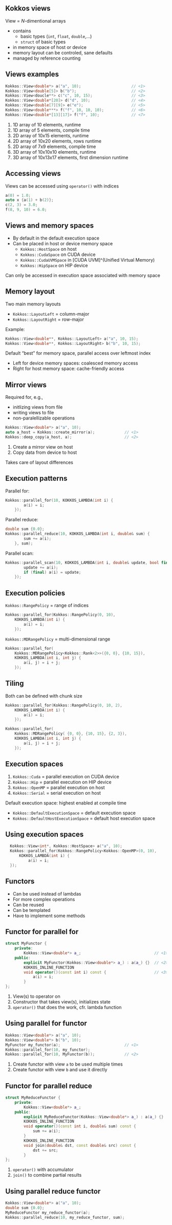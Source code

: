 ## Kokkos views

View = $N$-dimentional arrays

- contains
  - basic types (`int`, `float`, `double`,...)
  - `struct` of basic types
- in memory space of host or device
- memory layout can be controled, sane defaults
- managed by reference counting


## Views examples

```c++
Kokkos::View<double*> a("a", 10);                      // <1>
Kokkos::View<double[5]> b("b");                        // <2>
Kokkos::View<doucle**> c("c", 10, 15);                 // <3>
Kokkos::View<double*[20]> d("d", 10);                  // <4>
Kokkos::View<double[7][9]> e("e");                     // <5>
Kokkos::View<double***> f("f", 10, 10, 10);            // <6>
Kokkos::View<double*[13][17]> f("f", 10);              // <7>
```

1. 1D array of 10 elements, runtime
2. 1D array of 5 elements, compile time
3. 2D array of 10x15 elements, runtime
4. 2D array of 10x20 elements, rows runtime
5. 2D array of 7x9 elements, compile time
6. 3D array of 10x10x10 elements, runtime
7. 3D array of 10x13x17 elements, first dimension runtime


## Accessing views

Views can be accessed using `operator()` with indices

```c++
a(0) = 1.0;
auto x {a(1) + b(2)};
c(2, 3) = 3.0;
f(8, 9, 10) = 6.0;
```


## Views and memory spaces

- By default in the default execution space
- Can be placed in host or device memory space
  - `Kokkos::HostSpace` on host
  - `Kokkos::CudaSpace` on CUDA device
  - `Kokkos::CudaUVMSpace` in [CUDA UVM]^(Unified Virtual Memory)
  - `Kokkos::HipSpace` on HIP device

::: {.callout-warning .fragment}
Can only be accessed in execution space associated with memory space
:::


## Memory layout

Two main memory layouts

- `Kokkos::LayoutLeft` = column-major
- `Kokkos::LayoutRight` = row-major

::: {.fragment}
Example:

```c++
Kokkos::View<double**, Kokkos::LayoutLeft> a("a", 10, 15);
Kokkos::View<double**, Kokkos::LayoutRight> b("b", 10, 15);
```
:::

::: {.fragment}
Default "best" for memory space, parallel access over leftmost index
:::

- Left for device memory spaces: coalesced memory access
- Right for host memory space: cache-friendly access


## Mirror views

Required for, e.g.,

- initlizing views from file
- writing views to file
- non-paralellizable operations

::: {.fragment}
```c++
Kokkos::View<double*> a("a", 10);
auto a_host = Kokkos::create_mirror(a);             // <1>
Kokkos::deep_copy(a_host, a);                       // <2>
```

1. Create a mirror view on host
2. Copy data from device to host
:::

::: {.fragment}
Takes care of layout differences
:::


## Execution patterns

::: {.fragment}
Parallel for:
```c++
Kokkos::parallel_for(10, KOKKOS_LAMBDA(int i) {
        a(i) = i;
    });
```
:::

::: {.fragment}
Parallel reduce:
```c++
double sum {0.0};
Kokkos::parallel_reduce(10, KOKKOS_LAMBDA(int i, double& sum) {
        sum += a(i);
    }, sum);
```
:::

::: {.fragment}
Parallel scan:
```c++
Kokkos::parallel_scan(10, KOKKOS_LAMBDA(int i, double& update, bool final) {
        update += a(i);
        if (final) a(i) = update;
    });
```
:::


## Execution policies

::: {.fragment}
`Kokkos::RangePolicy` = range of indices
```c++
Kokkos::parallel_for(Kokkos::RangePolicy(0, 10),
    KOKKOS_LAMBDA(int i) {
        a(i) = i;
    });
```
:::

::: {.fragment}
`Kokkos::MDRangePolicy` = multi-dimensional range
```c++
Kokkos::parallel_for(
    Kokkos::MDRangePolicy<Kokkos::Rank<2>>({0, 0}, {10, 15}),
    KOKKOS_LAMBDA(int i, int j) {
        a(i, j) = i + j;
    });
```
:::


## Tiling

Both can be defined with chunk size

::: {.fragment}
```c++
Kokkos::parallel_for(Kokkos::RangePolicy(0, 10, 2),
    KOKKOS_LAMBDA(int i) {
        a(i) = i;
    });
```
:::

::: {.fragment}
```c++  
Kokkos::parallel_for(
    Kokkos::MDRangePolicy( {0, 0}, {10, 15}, {2, 3}),
    KOKKOS_LAMBDA(int i, int j) {
        a(i, j) = i + j;
    });
```
:::


## Execution spaces

1. `Kokkos::Cuda` = parallel execution on CUDA device
1. `Kokkos::Hip` = parallel execution on HIP device
1. `Kokkos::OpenMP` = parallel execution on host
1. `Kokkos::Serial` = serial execution on host

::: {.fragment}
Default execution space: highest enabled at compile time
:::

- `Kokkos::DefaultExecutionSpace` = default execution space
- `Kokkos::DefaultHostExecutionSpace` = default host execution space


## Using execution spaces

```c++
  Kokkos::View<int*, Kokkos::HostSpace> a("a", 10);
  Kokkos::parallel_for(Kokkos::RangePolicy<Kokkos::OpenMP>(0, 10),
      KOKKOS_LAMBDA(int i) {
          a(i) = i;
  });
```


## Functors

- Can be used instead of lambdas
- For more complex operations
- Can be reused
- Can be templated
- Have to implement some methods


## Functor for parallel for

```c++  
struct MyFunctor {
    private:
        Kokkos::View<double*> a_;                                // <1>
    public:
        explicit MyFunctor(Kokkos::View<double*> a_) : a(a_) {}  // <2>
        KOKKOS_INLINE_FUNCTION
        void operator()(const int i) const {                     // <3>
            a(i) = i;
        }
};
```

1. View(s) to operator on
2. Constructor that takes view(s), initializes state
3. `operator()` that does the work, cfr. lambda function


## Using parallel for functor

```c++
Kokkos::View<double*> a("a", 10);
Kokkos::View<double*> b("b", 10);
MyFunctor my_functor(a);                            // <1>
Kokkos::parallel_for(10, my_functor);
Kokkos::parallel_for(10, MyFunctor(b));             // <2>
```

1. Create functor with view `a` to be used multiple times
2. Create functor with view `b` and use it directly


## Functor for parallel reduce

```c++  
struct MyReduceFunctor {
    private:
        Kokkos::View<double*> a_;
    public:
        explicit MyReduceFunctor(Kokkos::View<double*> a_) : a(a_) {}
        KOKKOS_INLINE_FUNCTION
        void operator()(const int i, double& sum) const {                // <1>
            sum += a(i);
        }
        KOKKOS_INLINE_FUNCTION
        void join(double& dst, const double& src) const {                // <2>
            dst += src;
        }
};
```

1. `operator()` with accumulator
2. `join()` to combine partial results


## Using parallel reduce functor

```c++  
Kokkos::View<double*> a("a", 10);
double sum {0.0};
MyReduceFunctor my_reduce_functor(a);
Kokkos::parallel_reduce(10, my_reduce_functor, sum);
```

